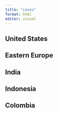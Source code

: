 ```yaml
---
title: "cases"
format: html
editor: visual
---
```


## United States

## Eastern Europe

## India

## Indonesia

## Colombia
